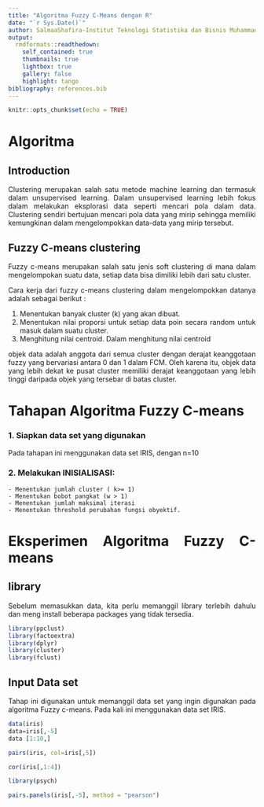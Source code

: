 ```yaml
---
title: "Algoritma Fuzzy C-Means dengan R"
date: "`r Sys.Date()`"
author: SalmaaShafira-Institut Teknologi Statistika dan Bisnis Muhammadiyah
output:
  rmdformats::readthedown:
    self_contained: true
    thumbnails: true
    lightbox: true
    gallery: false
    highlight: tango
bibliography: references.bib
---
```


```{=html}
<style>
body{
text-align: justify}
</style>
```
```r
knitr::opts_chunk$set(echo = TRUE)
```

# Algoritma

## Introduction
Clustering merupakan salah satu metode machine learning dan termasuk dalam unsupervised learning. Dalam unsupervised learning lebih fokus dalam melakukan eksplorasi data seperti mencari pola dalam data. Clustering sendiri bertujuan mencari pola data yang mirip sehingga memiliki kemungkinan dalam mengelompokkan data-data yang mirip tersebut.

## Fuzzy C-means clustering
Fuzzy c-means merupakan salah satu jenis soft clustering di mana dalam mengelompokan suatu data, setiap data bisa dimiliki lebih dari satu cluster.

Cara kerja dari fuzzy c-means clustering dalam mengelompokkan datanya adalah sebagai berikut :

1. Menentukan banyak cluster (k) yang akan dibuat.
2. Menentukan nilai proporsi untuk setiap data poin secara random untuk masuk dalam suatu cluster.
3. Menghitung nilai centroid. Dalam menghitung nilai centroid


objek data adalah anggota dari semua cluster dengan derajat keanggotaan fuzzy yang bervariasi antara 0 dan 1 dalam FCM. Oleh karena itu, objek data yang lebih dekat ke pusat cluster memiliki derajat keanggotaan yang lebih tinggi daripada objek yang tersebar di batas cluster.


# Tahapan Algoritma Fuzzy C-means

### 1. Siapkan data set yang digunakan
Pada tahapan ini menggunakan data set IRIS, dengan n=10

### 2. Melakukan INISIALISASI:
	- Menentukan jumlah cluster ( k>= 1)
	- Menentukan bobot pangkat (w > 1)
	- Menentukan jumlah maksimal iterasi 
	- Menentukan threshold perubahan fungsi obyektif.





# Eksperimen Algoritma Fuzzy C-means
## library
Sebelum memasukkan data, kita perlu memanggil library terlebih dahulu dan meng install beberapa packages yang tidak tersedia.

```r
library(ppclust)
library(factoextra)
library(dplyr)
library(cluster)
library(fclust)
```
## Input Data set
Tahap ini digunakan untuk memanggil data set yang ingin digunakan pada algoritma Fuzzy c-means. Pada kali ini menggunakan data set IRIS.

```r
data(iris)
data=iris[,-5]
data [1:10,]
```
```r
pairs(iris, col=iris[,5])
```
```r
cor(iris[,1:4])
```
```r
library(psych)
```

```r
pairs.panels(iris[,-5], method = "pearson")
```






